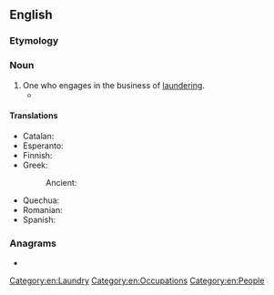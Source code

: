==English==

===Etymology===
{{suffix|en|launder|er|id2=agent noun}}

===Noun===
{{en-noun}}

# One who engages in the business of [[laundering]].
#* {{quote-journal|en|year=1941|month=September|author=Charles E. Lee|title=Sheltering in London Tube Stations|journal=Railway Magazine|page=389|text=[...] the Westminster City Council has arranged with a large firm of '''launderers''' to wash blankets, sheets, pillow cases, and counterpanes, at low standard prices, and to return them the same day.}}

====Translations====
{{trans-top|one who engages in the business of laundering}}
* Catalan: {{t|ca|blanquejador|m}}
* Esperanto: {{t|eo|lavisto}}
* Finnish: {{t+|fi|pyykinpesijä}}
* Greek:
*: Ancient: {{t|grc|πλύντης|m}}
{{trans-mid}}
* Quechua: {{t|qu|t'aqsaq}}
* Romanian: {{t+|ro|spălător|m}}
* Spanish: {{t|es|blanqueador|m}}
{{trans-bottom}}

===Anagrams===
* {{anagrams|en|a=adeelnrru|relaunder}}

[[Category:en:Laundry]]
[[Category:en:Occupations]]
[[Category:en:People]]